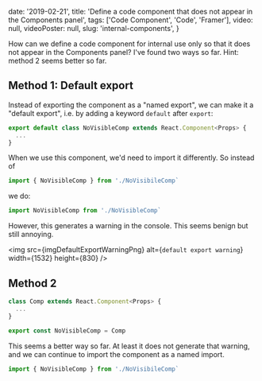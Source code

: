

  date: '2019-02-21',
  title: 'Define a code component that does not appear in the Components panel',
  tags: ['Code Component', 'Code', 'Framer'],
  video: null,
  videoPoster: null,
  slug: 'internal-components',
}


How can we define a code component for internal use only so that it does not appear in the Components panel? I've found two ways so far. Hint: method 2 seems better so far.

## Method 1: Default export

Instead of exporting the component as a "named export", we can make it a "default export", i.e. by adding a keyword `default` after `export`:

```jsx
export default class NoVisibleComp extends React.Component<Props> {
  ...
}
```

When we use this component, we'd need to import it differently. So instead of

```jsx
import { NoVisibleComp } from './NoVisibileComp`
```

we do:

```jsx
import NoVisibleComp from './NoVisibleComp`
```

However, this generates a warning in the console. This seems benign but still annoying.

<img
  src={imgDefaultExportWarningPng}
  alt={`default export warning`}
  width={1532}
  height={830}
/>

## Method 2

```jsx
class Comp extends React.Component<Props> {
  ...
}

export const NoVisibleComp = Comp
```

This seems a better way so far. At least it does not generate that warning, and we can continue to import the component as a named import.

```jsx
import { NoVisibleComp } from './NoVisibileComp`
```
